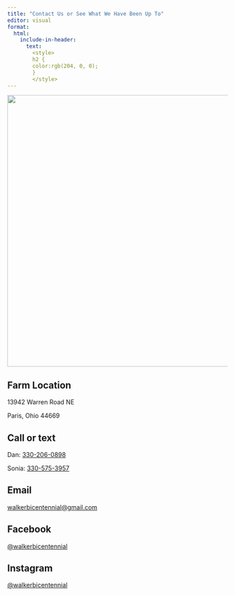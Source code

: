 ```yaml
---
title: "Contact Us or See What We Have Been Up To"
editor: visual
format: 
  html: 
    include-in-header:
      text: 
        <style>
        h2 {
        color:rgb(204, 0, 0);
        }
        </style>
---
```


![](images/20230514_192201.jpg){fig-align="center" width="619"}

## Farm Location

13942 Warren Road NE

Paris, Ohio 44669

## **Call or text**

Dan: [330-206-0898](tel:13302060898)

Sonia: [330-575-3957](tel:13305753957)

## **Email**

[walkerbicentennial\@gmail.com](mailto:walkerbicentennial@gmail.com)

## **Facebook**

[\@walkerbicentennial](https://www.facebook.com/walkerbicentennial)

## Instagram

[\@walkerbicentennial](https://www.instagram.com/walkerbicentennial/)
